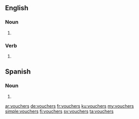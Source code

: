 ==English==

===Noun===
{{head|en|noun plural form}}

# {{plural of|voucher|lang=en}}

===Verb===
{{head|en|verb form}}

# {{en-third-person singular of|voucher}}

==Spanish==

===Noun===
{{head|es|noun plural form}}

# {{plural of|voucher|lang=es}}

[[ar:vouchers]]
[[de:vouchers]]
[[fr:vouchers]]
[[ku:vouchers]]
[[my:vouchers]]
[[simple:vouchers]]
[[fi:vouchers]]
[[sv:vouchers]]
[[ta:vouchers]]